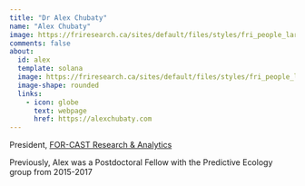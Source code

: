```yaml
---
title: "Dr Alex Chubaty"
name: "Alex Chubaty"
image: https://friresearch.ca/sites/default/files/styles/fri_people_large/public/user-pictures/HLP_2018_07_alex-chubaty-headshot_web.jpg
comments: false
about: 
  id: alex
  template: solana
  image: https://friresearch.ca/sites/default/files/styles/fri_people_large/public/user-pictures/HLP_2018_07_alex-chubaty-headshot_web.jpg
  image-shape: rounded
  links: 
    - icon: globe
      text: webpage
      href: https://alexchubaty.com
---
```


::: {#alex}
President, [FOR-CAST Research & Analytics](https://for-cast.ca/)

Previously, Alex was a Postdoctoral Fellow with the Predictive Ecology group from 2015-2017
:::
